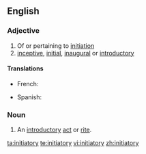 ==English==

===Adjective===
{{en-adj}}

# Of or pertaining to [[initiation]]
# [[inceptive]], [[initial]], [[inaugural]] or [[introductory]]

====Translations====
{{trans-top|initial, inaugural}}
* French: {{t|fr|initiatique}}
{{trans-mid}}
* Spanish: {{t-|es|iniciativo|m}}
{{trans-bottom}}

===Noun===
{{en-noun|initiatories}}

# An [[introductory]] [[act]] or [[rite]].

[[ta:initiatory]]
[[te:initiatory]]
[[vi:initiatory]]
[[zh:initiatory]]